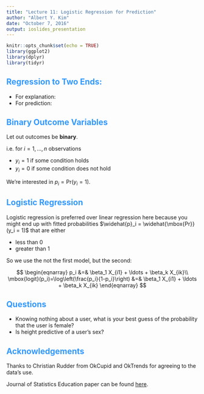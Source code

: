 ```yaml
---
title: "Lecture 11: Logistic Regression for Prediction"
author: "Albert Y. Kim"
date: "October 7, 2016"
output: ioslides_presentation
---
```


<style>
h2 { 
 color: #3399ff;		
}
h3 { 
 color: #3399ff;		
}
slides > slide.backdrop {
  background: white;
}
</style>


```r
knitr::opts_chunk$set(echo = TRUE)
library(ggplot2)
library(dplyr)
library(tidyr)
```



## Regression to Two Ends:

* For explanation:
* For prediction:





## Binary Outcome Variables

Let out outcomes be **binary**.  

i.e. for $i=1, \ldots, n$ observations

* $y_i = 1$ if some condition holds
* $y_i = 0$ if some condition does not hold

We're interested in $p_i = \mbox{Pr}(y_i = 1)$.



## Logistic Regression

Logistic regression is preferred over linear regression here because you might end up with fitted probabilities $\widehat{p}_i = \widehat{\mbox{Pr}}(y_i = 1)$ that are either

* less than 0
* greater than 1

So we use the not the first model, but the second:

$$
\begin{eqnarray}
p_i &=& \beta_1 X_{i1} + \ldots  + \beta_k X_{ik}\\
\mbox{logit}(p_i)=\log\left(\frac{p_i}{1-p_i}\right) &=& \beta_1 X_{i1} + \ldots  + \beta_k X_{ik}
\end{eqnarray}
$$







## Questions

* Knowing nothing about a user, what is your best guess of the probability that the user is female?
* Is height predictive of a user's sex?




## Acknowledgements

Thanks to Christian Rudder from OkCupid and OkTrends for agreeing to the data's use.

Journal of Statistics Education paper can be found [here](https://github.com/rudeboybert/JSE_OkCupid).
